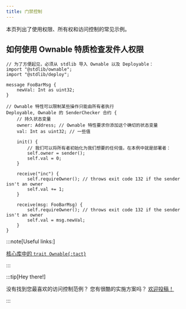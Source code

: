 ```yaml
---
title: 门禁控制
---
```


本页列出了使用权限、所有权和访问控制的常见示例。

## 如何使用 Ownable 特质检查发件人权限

```tact
// 为了方便起见，必须从 stdlib 导入 Ownable 以及 Deployable：
import "@stdlib/ownable";
import "@stdlib/deploy";

message FooBarMsg {
    newVal: Int as uint32;
}

// Ownable 特性可以限制某些操作只能由所有者执行
Deployable, Ownable 的 SenderChecker 合约 {
    // 持久状态变量
    owner: Address; // Ownable 特性要求你添加这个确切的状态变量
    val: Int as uint32; // 一些值

    init() {
        // 我们可以将所有者初始化为我们想要的任何值，在本例中就是部署者：
        self.owner = sender();
        self.val = 0;
    }

    receive("inc") {
        self.requireOwner(); // throws exit code 132 if the sender isn't an owner
        self.val += 1;
    }

    receive(msg: FooBarMsg) {
        self.requireOwner(); // throws exit code 132 if the sender isn't an owner
        self.val = msg.newVal;
    }
}
```

:::note[Useful links:]

  [核心库中的 `trait Ownable{:tact}`](/ref/stdlib-ownable#ownable)

:::

:::tip[Hey there!]

  没有找到您最喜欢的访问控制范例？ 您有很酷的实施方案吗？ [欢迎投稿！](https://github.com/tact-lang/tact/issues)

:::
